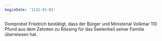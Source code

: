 ```yaml
---
beginDate: '1132-01-01'
---
```


Domprobst Friedrich bestätigt, dass der Bürger und Ministerial Volkmar 110 Pfund
aus dem Zehnten zu Rössing für das Seelenheil seiner Familie überwiesen hat.
